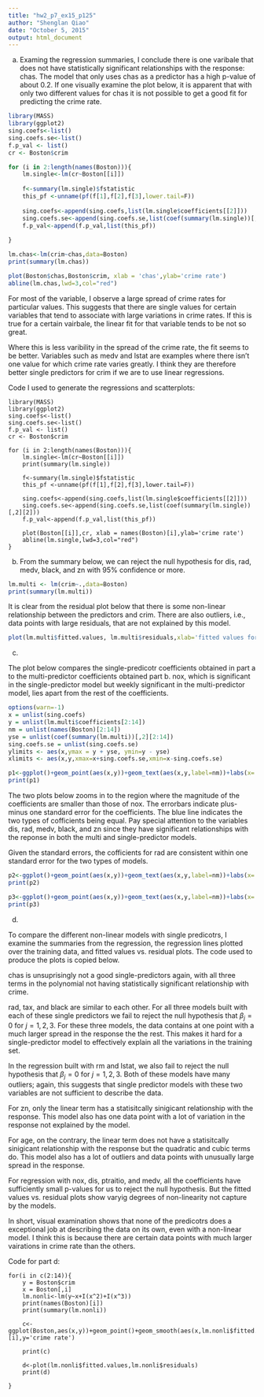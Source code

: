 ```yaml
---
title: "hw2_p7_ex15_p125"
author: "Shenglan Qiao"
date: "October 5, 2015"
output: html_document
---
```

(a)
Examing the regression summaries, I conclude there is one varibale that does not have statistically significant relationships with the response: chas. The model that only uses chas as a predictor has a high p-value of about 0.2. If one visually examine the plot below, it is apparent that with only two different values for chas it is not possible to get a good fit for predicting the crime rate.
```r
library(MASS)
library(ggplot2)
sing.coefs<-list()
sing.coefs.se<-list()
f.p_val <- list()
cr <- Boston$crim

for (i in 2:length(names(Boston))){
    lm.single<-lm(cr~Boston[[i]])
    
    f<-summary(lm.single)$fstatistic
    this_pf <-unname(pf(f[1],f[2],f[3],lower.tail=F))
    
    sing.coefs<-append(sing.coefs,list(lm.single$coefficients[[2]]))
    sing.coefs.se<-append(sing.coefs.se,list(coef(summary(lm.single))[,2][2]))
    f.p_val<-append(f.p_val,list(this_pf))
    
}

lm.chas<-lm(crim~chas,data=Boston)
print(summary(lm.chas))

plot(Boston$chas,Boston$crim, xlab = 'chas',ylab='crime rate')
abline(lm.chas,lwd=3,col="red")
```

For most of the variable, I observe a large spread of crime rates for particular values. This suggests that there are single values for certain variables that tend to associate with large variations in crime rates. If this is true for a certain vairbale, the linear fit for that variable tends to be not so great.

Where this is less varibility in the spread of the crime rate, the fit seems to be better. Variables such as medv and lstat are examples where there isn't one value for which crime rate varies greatly. I think they are therefore better single predictors for crim if we are to use linear regressions.

Code I used to generate the regressions and scatterplots:

```
library(MASS)
library(ggplot2)
sing.coefs<-list()
sing.coefs.se<-list()
f.p_val <- list()
cr <- Boston$crim

for (i in 2:length(names(Boston))){
    lm.single<-lm(cr~Boston[[i]])
    print(summary(lm.single))
    
    f<-summary(lm.single)$fstatistic
    this_pf <-unname(pf(f[1],f[2],f[3],lower.tail=F))
    
    sing.coefs<-append(sing.coefs,list(lm.single$coefficients[[2]]))
    sing.coefs.se<-append(sing.coefs.se,list(coef(summary(lm.single))[,2][2]))
    f.p_val<-append(f.p_val,list(this_pf))
    
    plot(Boston[[i]],cr, xlab = names(Boston)[i],ylab='crime rate')
    abline(lm.single,lwd=3,col="red")
}

```
(b)
From the summary below, we can reject the null hypothesis for dis, rad, medv, black, and zn with 95% confidence or more.
```r
lm.multi <- lm(crim~.,data=Boston)
print(summary(lm.multi))
```

It is clear from the residual plot below that there is some non-linear relationship between the predictors and crim. There are also outliers, i.e., data points with large residuals, that are not explained by this model. 

```r
plot(lm.multi$fitted.values, lm.multi$residuals,xlab='fitted values for crim',ylab='residuals')
```

(c)

The plot below compares the single-predicotr coefficients obtained in part a to the multi-predictor coefficients obtained part b. nox, which is significant in the single-predictor model but weekly significant in the multi-predictor model, lies apart from the rest of the coefficients. 

```r
options(warn=-1)
x = unlist(sing.coefs)
y = unlist(lm.multi$coefficients[2:14])
nm = unlist(names(Boston)[2:14])
yse = unlist(coef(summary(lm.multi))[,2][2:14])
sing.coefs.se = unlist(sing.coefs.se)
ylimits <- aes(x,ymax = y + yse, ymin=y - yse)
xlimits <- aes(x,y,xmax=x+sing.coefs.se,xmin=x-sing.coefs.se)

p1<-ggplot()+geom_point(aes(x,y))+geom_text(aes(x,y,label=nm))+labs(x='single regression coefficients',y='multiple regression coefficients')
print(p1)
```

The two plots below zooms in to the region where the magnitude of the coefficients are smaller than those of nox. The errorbars indicate plus-minus one standard error for the coefficients. The blue line indicates the two types of cofficients being equal. Pay special attention to the variables dis, rad, medv, black, and zn since they have significant relationships with the reponse in both the multi and single-predictor models.

Given the standard errors, the cofficients for rad are consistent within one standard error for the two types of models. 
```r
p2<-ggplot()+geom_point(aes(x,y))+geom_text(aes(x,y,label=nm))+labs(x='single regression coefficients',y='multiple regression coefficients')+xlim(-3,3)+ylim(-2,2)+geom_abline(intercept=0,slope=1,color='blue')+geom_errorbar(ylimits)+geom_errorbarh(xlimits)
print(p2)
```

```r
p3<-ggplot()+geom_point(aes(x,y))+geom_text(aes(x,y,label=nm))+labs(x='single regression coefficients',y='multiple regression coefficients')+xlim(-0.5,0.5)+ylim(-0.5,0.5)+geom_abline(intercept=0,slope=1,color='blue')+geom_errorbar(ylimits)+geom_errorbarh(xlimits)
print(p3)
```

(d)

To compare the different non-linear models with single predicotrs, I examine the summaries from the regression, the regression lines plotted over the training data, and fitted values vs. residual plots. The code used to produce the plots is copied below.

chas is unsuprisingly not a good single-predictors again, with all three terms in the polynomial not having statistically significant relationship with crime. 

rad, tax, and black are similar to each other. For all three models built with each of these single predictors we fail to reject the null hypothesis that $\beta_j=0$ for $j=1,2,3$. For these three models, the data contains at one point with a much larger spread in the response the the rest. This makes it hard for a single-predictor model to effectively explain all the variations in the training set.

In the regression built with rm and lstat, we also fail to reject the null hypothesis that $\beta_j=0$ for $j=1,2,3$. Both of these models have many outliers; again, this suggests that single predictor models with these two variables are not sufficient to describe the data.

For zn, only the linear term has a statisitcally sinigicant relationship with the response. This model also has one data point with a lot of variation in the response not explained by the model.

For age, on the contrary, the linear term does not have  a statisitcally sinigicant relationship with the response but the quadratic and cubic terms do. This model also has a lot of outliers and data points with unusually large spread in the response. 

For regression with nox, dis, ptraitio, and medv, all the coefficients have sufficiently small p-values for us to reject the null hypothesis. But the fitted values vs. residual plots show varyig degrees of non-linearity not capture by the models.

In short, visual examination shows that none of the predicotrs does a exceptional job at describing the data on its own, even with a non-linear model. I think this is because there are certain data points with much larger vairations in crime rate than the others.

Code for part d:
```
for(i in c(2:14)){
	y = Boston$crim
	x = Boston[,i]
	lm.nonli<-lm(y~x+I(x^2)+I(x^3))
	print(names(Boston)[i])
	print(summary(lm.nonli))
	
	c<-ggplot(Boston,aes(x,y))+geom_point()+geom_smooth(aes(x,lm.nonli$fitted.values),method='loess')+geom_point(aes(x,lm.nonli$fitted.values),color='blue')+labs(x=names(Boston)[i],y='crime rate')
	
	print(c)
	
	d<-plot(lm.nonli$fitted.values,lm.nonli$residuals)
	print(d)
	
}
```
